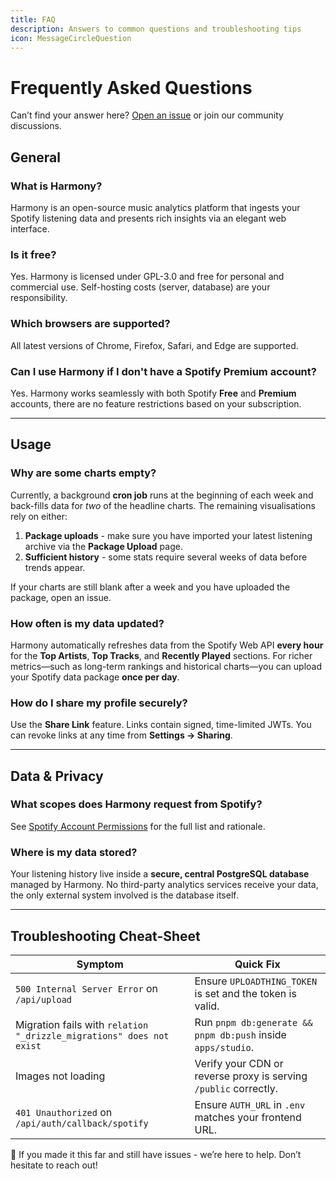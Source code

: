 ```yaml
---
title: FAQ
description: Answers to common questions and troubleshooting tips
icon: MessageCircleQuestion
---
```


# Frequently Asked Questions

<Callout variant="info">Can’t find your answer here? <a href="https://github.com/aBgAmeuR/harmony/issues/new">Open an issue</a> or join our community discussions.</Callout>

## General

### What is Harmony?
Harmony is an open-source music analytics platform that ingests your Spotify listening data and presents rich insights via an elegant web interface.

### Is it free?
Yes. Harmony is licensed under GPL-3.0 and free for personal and commercial use. Self-hosting costs (server, database) are your responsibility.

### Which browsers are supported?
All latest versions of Chrome, Firefox, Safari, and Edge are supported.

### Can I use Harmony if I don't have a Spotify Premium account?
Yes. Harmony works seamlessly with both Spotify **Free** and **Premium** accounts, there are no feature restrictions based on your subscription.

---

## Usage

### Why are some charts empty?
Currently, a background **cron job** runs at the beginning of each week and back-fills data for *two* of the headline charts. The remaining visualisations rely on either:

1. **Package uploads** - make sure you have imported your latest listening archive via the **Package Upload** page.
2. **Sufficient history** - some stats require several weeks of data before trends appear.

If your charts are still blank after a week and you have uploaded the package, open an issue.

### How often is my data updated?
Harmony automatically refreshes data from the Spotify Web API **every hour** for the **Top Artists**, **Top Tracks**, and **Recently Played** sections. For richer metrics—such as long-term rankings and historical charts—you can upload your Spotify data package **once per day**.

### How do I share my profile securely?
Use the **Share Link** feature. Links contain signed, time-limited JWTs. You can revoke links at any time from **Settings → Sharing**.

---

## Data & Privacy

### What scopes does Harmony request from Spotify?
See [Spotify Account Permissions](/docs/spotify-permissions) for the full list and rationale.

### Where is my data stored?
Your listening history live inside a **secure, central PostgreSQL database** managed by Harmony. No third-party analytics services receive your data, the only external system involved is the database itself.

---

## Troubleshooting Cheat-Sheet

| Symptom | Quick Fix |
|---------|-----------|
| `500 Internal Server Error` on `/api/upload` | Ensure `UPLOADTHING_TOKEN` is set and the token is valid. |
| Migration fails with `relation "_drizzle_migrations" does not exist` | Run `pnpm db:generate && pnpm db:push` inside `apps/studio`. |
| Images not loading | Verify your CDN or reverse proxy is serving `/public` correctly. |
| `401 Unauthorized` on `/api/auth/callback/spotify` | Ensure `AUTH_URL` in `.env` matches your frontend URL. |

<Callout variant="success">🎉  If you made it this far and still have issues - we’re here to help. Don’t hesitate to reach out!</Callout> 
